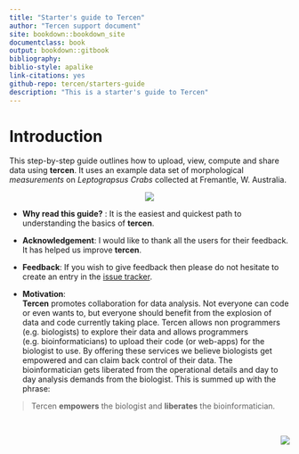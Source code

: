 ```yaml
---
title: "Starter's guide to Tercen"
author: "Tercen support document"
site: bookdown::bookdown_site
documentclass: book
output: bookdown::gitbook
bibliography: 
biblio-style: apalike
link-citations: yes
github-repo: tercen/starters-guide
description: "This is a starter's guide to Tercen"
---
```



# Introduction

This step-by-step guide outlines how to upload, view, compute and share data using __tercen__. It uses an example data set of morphological  _measurements_ on _Leptograpsus Crabs_ collected at Fremantle, W. Australia.

<center><img src="images/cover.png"></center>

* __Why read this guide?__ :
It is the easiest and quickest path to understanding the basics of __tercen__. 

* __Acknowledgement__:
I would like to thank all the users for their feedback. It has helped us improve __tercen__.

* __Feedback__:
If you wish to give feedback then please do not hesitate to create an entry in the [issue tracker](https://github.com/tercen/starters-guide/issues).

* __Motivation__:  
__Tercen__  promotes collaboration for data analysis. Not everyone can code or even wants to,  but everyone should benefit from the explosion of data and code currently taking place.
Tercen allows non programmers (e.g. biologists) to explore their data and allows programmers (e.g. bioinformaticians) to upload their code (or web-apps) for the biologist to use. By offering these services we believe biologists get empowered and can claim back control of their data. The bioinformatician gets liberated from the operational details and day to day analysis demands from the biologist. This is summed up with the phrase:

> Tercen __empowers__ the biologist and __liberates__ the bioinformatician.

\

<img align="right"src="images/stairs.png">


